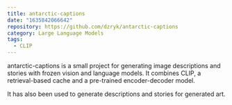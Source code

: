```yaml
---
title: antarctic-captions
date: "1635842066642"
repository: https://github.com/dzryk/antarctic-captions
category: Large Language Models
tags:
  - CLIP
---
```


antarctic-captions is a small project for generating image descriptions and stories with frozen vision and language models. It combines CLIP, a retrieval-based cache and a pre-trained encoder-decoder model.

It has also been used to generate descriptions and stories for generated art.
